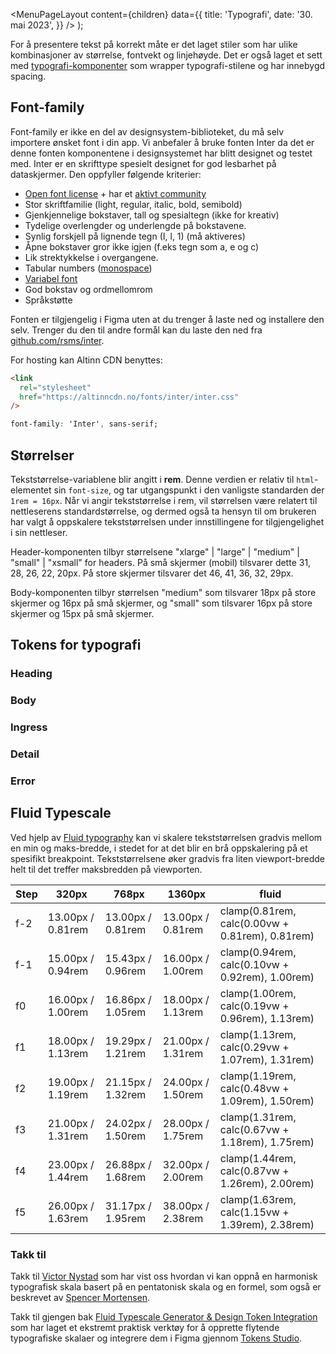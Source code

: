 
<Meta
  title='Typografi'
  description='For å presentere innholdet korrekt bruker vi stiler og komponenter for typografi.'
/>

  <MenuPageLayout
    content={children}
    data={{
      title: 'Typografi',
      date: '30. mai 2023',
    }}
  />
);

For å presentere tekst på korrekt måte er det laget stiler som har ulike kombinasjoner av størrelse, fontvekt og linjehøyde. Det er også laget et sett med [typografi-komponenter](https://digdir.github.io/designsystem/?path=/docs/kjernekomponenter-typography--docs) som wrapper typografi-stilene og har innebygd spacing.

## Font-family

Font-family er ikke en del av designsystem-biblioteket, du må selv importere ønsket font i din app. Vi anbefaler å bruke fonten Inter da det er denne fonten komponentene i designsystemet har blitt designet og testet med. Inter er en skrifttype spesielt designet for god lesbarhet på dataskjermer. Den oppfyller følgende kriterier:

- [Open font license](https://github.com/rsms/inter/blob/master/LICENSE.txt) + har et [aktivt community](https://github.com/rsms/inter)
- Stor skriftfamilie (light, regular, italic, bold, semibold)
- Gjenkjennelige bokstaver, tall og spesialtegn (ikke for kreativ)
- Tydelige overlengder og underlengde på bokstavene.
- Synlig forskjell på lignende tegn (I, l, 1) (må aktiveres)
- Åpne bokstaver gror ikke igjen (f.eks tegn som a, e og c)
- Lik strektykkelse i overgangene.
- Tabular numbers ([monospace](https://fonts.google.com/knowledge/introducing_type/understanding_numerals))
- [Variabel font](https://rsms.me/inter/#variable)
- God bokstav og ordmellomrom
- Språkstøtte

Fonten er tilgjengelig i Figma uten at du trenger å laste ned og installere den selv. Trenger du den til andre formål kan du laste den ned fra [github.com/rsms/inter](https://github.com/rsms/inter/releases/tag/v3.19).

For hosting kan Altinn CDN benyttes:

```html
<link
  rel="stylesheet"
  href="https://altinncdn.no/fonts/inter/inter.css"
/>
```

```css
font-family: 'Inter', sans-serif;
```

## Størrelser

Tekststørrelse-variablene blir angitt i **rem**. Denne verdien er relativ til `html`-elementet sin `font-size`,
og tar utgangspunkt i den vanligste standarden der `1rem = 16px`. Når vi angir tekststørrelse i rem, vil størrelsen være relatert til nettleserens standardstørrelse, og dermed også ta hensyn til om brukeren har valgt å oppskalere tekststørrelsen under innstillingene for tilgjengelighet i sin nettleser.

Header-komponenten tilbyr størrelsene "xlarge" | "large" | "medium" | "small" | "xsmall" for headers. På små skjermer (mobil) tilsvarer dette 31, 28, 26, 22, 20px. På store skjermer tilsvarer det 46, 41, 36, 32, 29px.

Body-komponenten tilbyr størrelsen "medium" som tilsvarer 18px på store skjermer og 16px på små skjermer, og "small" som tilsvarer 16px på store skjermer og 15px på små skjermer.

## Tokens for typografi

### Heading

<TokenList
  type='fontSize'
  token='fds-typography-heading'
/>

### Body

<TokenList
  type='fontSize'
  token='fds-typography-body'
/>

### Ingress

<TokenList
  type='fontSize'
  token='fds-typography-ingress'
/>

### Detail

<TokenList
  type='fontSize'
  token='fds-typography-detail'
/>

### Error

<TokenList
  type='fontSize'
  token='fds-typography-error_message'
/>

## Fluid Typescale

Ved hjelp av [Fluid typography](https://www.smashingmagazine.com/2022/01/modern-fluid-typography-css-clamp/) kan vi skalere tekststørrelsen gradvis mellom en min og maks-bredde, i stedet for at det blir en brå oppskalering på et spesifikt breakpoint. Tekststørrelsene øker gradvis fra liten viewport-bredde helt til det treffer maksbredden på viewporten.

| Step | 320px             | 768px             | 1360px            | fluid                                           |
| ---- | ----------------- | ----------------- | ----------------- | ----------------------------------------------- |
| f-2  | 13.00px / 0.81rem | 13.00px / 0.81rem | 13.00px / 0.81rem | clamp(0.81rem, calc(0.00vw + 0.81rem), 0.81rem) |
| f-1  | 15.00px / 0.94rem | 15.43px / 0.96rem | 16.00px / 1.00rem | clamp(0.94rem, calc(0.10vw + 0.92rem), 1.00rem) |
| f0   | 16.00px / 1.00rem | 16.86px / 1.05rem | 18.00px / 1.13rem | clamp(1.00rem, calc(0.19vw + 0.96rem), 1.13rem) |
| f1   | 18.00px / 1.13rem | 19.29px / 1.21rem | 21.00px / 1.31rem | clamp(1.13rem, calc(0.29vw + 1.07rem), 1.31rem) |
| f2   | 19.00px / 1.19rem | 21.15px / 1.32rem | 24.00px / 1.50rem | clamp(1.19rem, calc(0.48vw + 1.09rem), 1.50rem) |
| f3   | 21.00px / 1.31rem | 24.02px / 1.50rem | 28.00px / 1.75rem | clamp(1.31rem, calc(0.67vw + 1.18rem), 1.75rem) |
| f4   | 23.00px / 1.44rem | 26.88px / 1.68rem | 32.00px / 2.00rem | clamp(1.44rem, calc(0.87vw + 1.26rem), 2.00rem) |
| f5   | 26.00px / 1.63rem | 31.17px / 1.95rem | 38.00px / 2.38rem | clamp(1.63rem, calc(1.15vw + 1.39rem), 2.38rem) |

### Takk til

Takk til [Victor Nystad](https://gist.github.com/vnys/ac50e8189dcae883a7fb09083fed83fa) som har vist oss hvordan vi kan oppnå en harmonisk typografisk skala basert på en pentatonisk skala og en formel, som også er beskrevet av [Spencer Mortensen](https://spencermortensen.com/articles/typographic-scale/).

Takk til gjengen bak [Fluid Typescale Generator & Design Token Integration](https://fluid-tokenization.vercel.app/table)
som har laget et ekstremt praktisk verktøy for å opprette flytende typografiske skalaer
og integrere dem i Figma gjennom [Tokens Studio](https://tokens.studio/).
